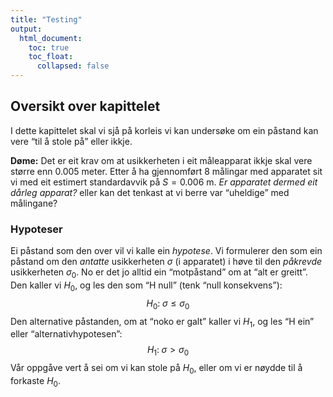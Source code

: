 ```yaml
---
title: "Testing"
output:
  html_document:
    toc: true
    toc_float:
      collapsed: false
---
```


## Oversikt over kapittelet

I dette kapittelet skal vi sjå på korleis vi kan undersøke om ein påstand kan vere "til å stole på" eller ikkje.

**Døme:** Det er eit krav om at usikkerheten i eit måleapparat ikkje skal vere større enn $0.005$ meter. Etter å ha gjennomført 8 målingar med apparatet sit vi med eit estimert standardavvik på $S=0.006$ m. *Er apparatet dermed eit dårleg apparat?* eller kan det tenkast at vi berre var "uheldige" med målingane?

### Hypoteser

Ei påstand som den over vil vi kalle ein *hypotese*. Vi formulerer den som ein påstand om den *antatte*  usikkerheten $\sigma$  (i apparatet) i høve til den *påkrevde* usikkerheten $\sigma_0$.
No er det jo alltid ein "motpåstand" om at "alt er greitt". Den kaller vi $H_0$, og les den som "H null" (tenk "null konsekvens"):
$$H_0:\;\sigma\leq\sigma_0$$
Den alternative påstanden, om at "noko er galt" kaller vi $H_1$, og les "H ein" eller "alternativhypotesen":
$$H_1:\;\sigma > \sigma_0$$
Vår oppgåve vert å sei om vi kan stole på $H_0$, eller om vi er nøydde til å forkaste $H_0$. 
